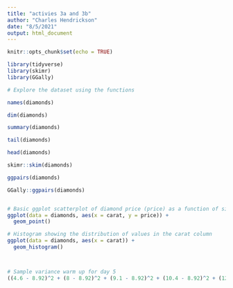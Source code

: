 ```yaml
---
title: "activies 3a and 3b"
author: "Charles Hendrickson"
date: "8/5/2021"
output: html_document
---
```


```r
knitr::opts_chunk$set(echo = TRUE)

library(tidyverse)
library(skimr)
library(GGally)
```

```r
# Explore the dataset using the functions 

names(diamonds)

dim(diamonds)

summary(diamonds)

tail(diamonds)

head(diamonds)

skimr::skim(diamonds)

ggpairs(diamonds)

GGally::ggpairs(diamonds)


# Basic ggplot scatterplot of diamond price (price) as a function of size (carat)
ggplot(data = diamonds, aes(x = carat, y = price)) +
  geom_point()

# Histogram showing the distribution of values in the carat column
ggplot(data = diamonds, aes(x = carat)) +
  geom_histogram()



# Sample variance warm up for day 5 
((4.6 - 8.92)^2 + (8 - 8.92)^2 + (9.1 - 8.92)^2 + (10.4 - 8.92)^2 + (12.5 - 8.92)^2)/4





```


